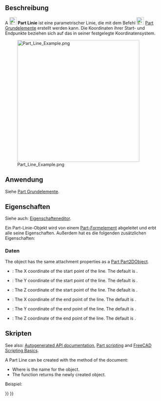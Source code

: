 <languages/>

{{Docnav/de
|[[Part_Point/de|Punkt]]
|[[Part_RegularPolygon/de|Regelmäßiges Polygon]]
|[[Part_Workbench/de|Part]]
|IconL=Part_Point.svg
|IconR=Part_RegularPolygon.svg
|IconC=Workbench_Part.svg
}}

{{GuiCommand/de
|Name=Part Line
|Name/de=Part Linie
|MenuLocation=Formteil → [[Part_Primitives/de|Erstelle Grundelemente]] → Linie
|Workbenches=[[Part_Workbench/de|Part]], [[OpenSCAD_Workbench/de|OpenSCAD]]
|SeeAlso=[[Part_Primitives/de|Part Grundelemente]]
}}

==Beschreibung==

A [[Image:Part_Line.svg|24px]] '''Part Linie''' ist eine parametrischer Linie, die mit dem Befehl [[Image:Part_Primitives.svg|24px]] [[Part_Primitives/de|Part Grundelemente]] erstellt werden kann. Die Koordinaten ihrer Start- und Endpunkte beziehen sich auf das in seiner {{PropertyData/de|Placement}} festgelegte Koordinatensystem.

[[Image:Part_Line_Example.png|400px]]

==Anwendung==

Siehe [[Part_Primitives/de#Anwendung|Part Grundelemente]].

==Eigenschaften==

Siehe auch: [[Property_editor/de|Eigenschafteneditor]].

Ein Part-Linie-Objekt wird von einem [[Part_Feature/de|Part-Formelement]] abgeleitet und erbt alle seine Eigenschaften. Außerdem hat es die folgenden zusätzlichen Eigenschaften:

===Daten===

{{TitleProperty|Attachment}}

The object has the same attachment properties as a [[Part_Part2DObject#Data|Part Part2DObject]].

{{TitleProperty|Vertex 1 - Start}}

* {{PropertyData|X1|Distance}}: The X coordinate of the start point of the line. The default is {{Value|0mm}}.
* {{PropertyData|Y1|Distance}}: The Y coordinate of the start point of the line. The default is {{Value|0mm}}.
* {{PropertyData|Z1|Distance}}: The Z coordinate of the start point of the line. The default is {{Value|0mm}}.

{{TitleProperty|Vertex 2 - Finish}}

* {{PropertyData|X2|Distance}}: The X coordinate of the end point of the line. The default is {{Value|10mm}}.
* {{PropertyData|Y2|Distance}}: The Y coordinate of the end point of the line. The default is {{Value|10mm}}.
* {{PropertyData|Z2|Distance}}: The Z coordinate of the end point of the line. The default is {{Value|10mm}}.

==Skripten==

See also: [https://freecad.github.io/SourceDoc/ Autogenerated API documentation], [[Part_scripting|Part scripting]] and [[FreeCAD_Scripting_Basics|FreeCAD Scripting Basics]].

A Part Line can be created with the {{Incode|addObject()}} method of the document:

{{Code|code=
line = FreeCAD.ActiveDocument.addObject("Part::Line", "myLine")
}}

* Where {{Incode|"myLine"}} is the name for the object.
* The function returns the newly created object.

Beispiel:

{{Code|code=
import FreeCAD as App

doc = App.activeDocument()

line = doc.addObject("Part::Line", "myLine")
line.X1 = 1
line.Y1 = 3
line.Z1 = 6
line.X2 = 2
line.Y2 = 3
line.Z2 = 9

doc.recompute()
}}


{{Docnav/de
|[[Part_Point/de|Punkt]]
|[[Part_RegularPolygon/de|Regelmäßiges Polygon]]
|[[Part_Workbench/de|Part]]
|IconL=Part_Point.svg
|IconR=Part_RegularPolygon.svg
|IconC=Workbench_Part.svg
}}

{{Part_Tools_navi{{#translation:}}}}
{{Userdocnavi{{#translation:}}}}